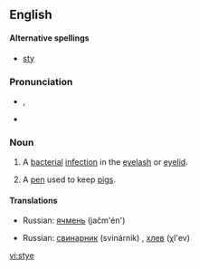 ==English==

====Alternative spellings====
*[[sty]]

===Pronunciation===
*{{IPA|/aɪ/}}, {{SAMPA|/staI/}}
*{{rhymes|aɪ}}

===Noun===
{{en-noun}}

# {{disease}} A [[bacterial]] [[infection]] in the [[eyelash]] or [[eyelid]].
# A [[pen]] used to keep [[pigs]].

{{seeCites}}

====Translations====
{{trans-top|bacterial infection of the eyelash or eyelid}}
{{trans-mid}}
*Russian: [[ячмень]] (jačm'én') {{m}}
{{trans-bottom}}

{{trans-top|pen used to keep pigs}}
{{trans-mid}}
*Russian: [[свинарник]] (svinárnik) {{m}}, [[хлев]] (χl'ev) {{m}}
{{trans-bottom}}

[[vi:stye]]
